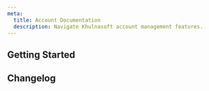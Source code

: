 ```yaml
---
meta:
  title: Account Documentation
  description: Navigate Khulnasoft account management features.
---
```


<ProductHeader
   productName="Account"
   productLogo="accountBilling"
   description="Creating your Khulnasoft account gives you access to the Khulnasoft ecosystem via the Khulnasoft console and Khulnasoft API to create, deploy, and scale our products and services with ease."
   url="/console/account/quickstart/"
   label="Khulnasoft account quickstart"
/>

## Getting Started

<Grid>
    <SummaryCard
        title="Quickstart"
        icon="rocket"
        description="Discover how to create an account in a few easy steps."
        label="View Quickstart"
        url="/console/account/quickstart/"
    />
    <SummaryCard
        title="Concepts"
        icon="info"
        description="Core concepts that give you a better understanding of your Khulnasoft account."
        label="View Concepts"
        url="/console/account/concepts/"
    />
    <SummaryCard
        title="How-Tos"
        icon="help-circle-outline"
        description="Learn how to manage your Khulnasoft account using the Khulnasoft console."
        label="View How-Tos"
        url="/console/account/how-to/"
    />
    <SummaryCard
        title="Additional Content"
        icon="book-open-outline"
        description="Go further with detailed, in-depth information on Khulnasoft accounts."
        label="View Additional Content"
        url="/console/account/reference-content/"
    />
</Grid>


<ClickableBanner
    productLogo="cli"
    title="Account API"
    description="Manage your Khulnasoft account using the Khulnasoft API."
    url="https://www.khulnasoft.com/en/developers/api/account/project-api/"
    label="Go to Account API"
/>

## Changelog

<ChangelogList
    productName="console"
    numberOfChanges={3}
/>
